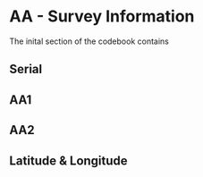 # AA - Survey Information

The inital section of the codebook contains

## Serial

## AA1

## AA2

## Latitude & Longitude
